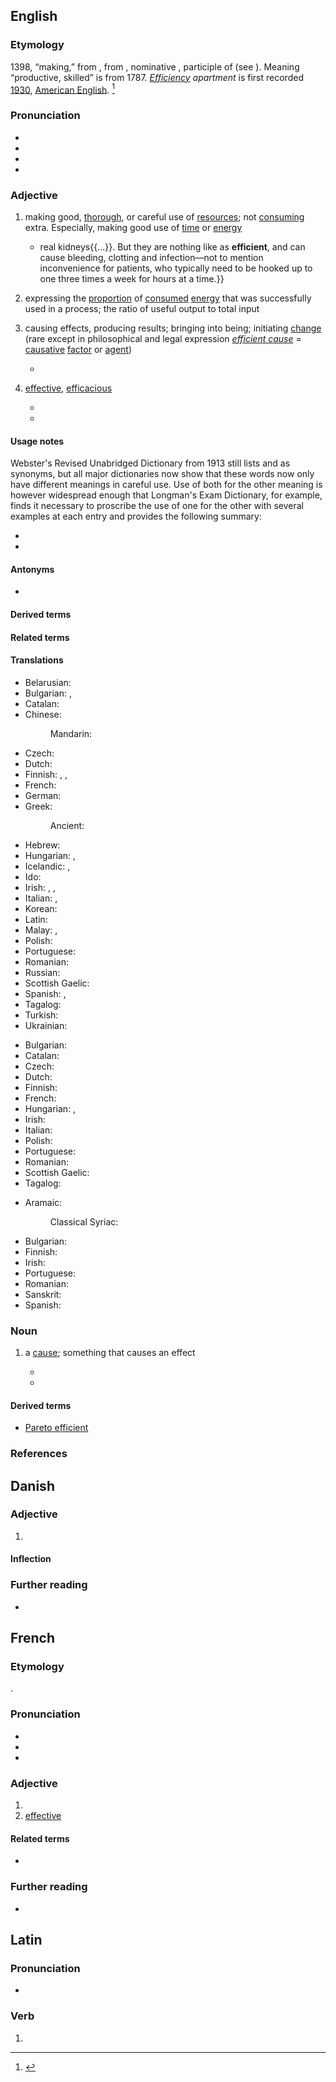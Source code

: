 {{also|efficiënt}}
==English==

===Etymology===
{{root|en|ine-pro|*dʰeh₁-}}
1398, “making,” from {{der|en|fro|-}}, from {{der|en|la|efficientem}}, nominative {{m|la|efficiēns}}, participle of {{m|la|efficere|t=work out, accomplish}} (see {{m|en|effect}}). Meaning “productive, skilled” is from 1787. ''[[efficiency|Efficiency]] apartment'' is first recorded [[wikipedia:1930|1930]], [[American English]]. <ref>{{R:Etymonline}}</ref>

===Pronunciation===
* {{IPA|en|/ɪˈfɪʃənt/|a=RP}}
* {{IPA|en|/ɪˈfɪʃənt/|/əˈfɪʃənt/|a=US,CA}}
* {{audio|en|en-us-efficient.ogg|a=US}}
* {{rhymes|en|ɪʃənt|s=3}}

===Adjective===
{{en-adj}}

# making good, [[thorough]], or careful use of [[resources]]; not [[consuming]] extra. Especially, making good use of [[time]] or [[energy]]
#: {{ux|en|An '''efficient''' process would automate all the routine work.}}
#: {{ux|en|Our cleaners are almost too '''efficient''': they throw away anything left out on a desk.}}
#* {{quote-journal|en|title=A better waterworks|date=2013-06-01|volume=407|issue=8838
|page=5 (Technology Quarterly)|magazine=w:The Economist
|url=http://www.economist.com/news/technology-quarterly/21578526-medical-technology-artificial-kidneys-are-getting-closer-becoming-clinical
|passage=An artificial kidney these days still means a refrigerator-sized dialysis machine. Such devices mimic{{...}}real kidneys{{...}}. But they are nothing like as '''efficient''', and can cause bleeding, clotting and infection—not to mention inconvenience for patients, who typically need to be hooked up to one three times a week for hours at a time.}}
# expressing the [[proportion]] of [[consumed]] [[energy]] that was successfully used in a process; the ratio of useful output to total input
#: {{ux|en|The motor is only 20% '''efficient''' at that temperature.}}
# causing effects, producing results; bringing into being; initiating [[change]] (rare except in philosophical and legal expression ''[[efficient cause]]'' = [[causative]] [[factor]] or [[agent]])
#: {{ux|en|Ownership, maintenance, or use of the automobile need not be the direct and '''efficient''' cause of the injury sustained}}
#* {{RQ:Raleigh Historie of the World
|passage=It was well said of Plotinus, that the stars were significant, but not '''efficient'''.}}
# {{lb|en|proscribed|old use}} [[effective]], [[efficacious]]
#* {{RQ:Southey Thalaba|||Ye wake no more to anguish;‥ ye have borne<br>The Chosen, the Destroyer!‥ soon his hand<br>Shall strike the '''efficient''' blow;<br>Soon shaking off your penal forms, shall ye,<br>With songs of joy, amid the Eden groves,<br>Hymn the Deliverer’s praise!}}
#* {{quote-text|en|year=1856|author=William Dexter Wilson|title=An Elementary Treatise on Logic
|passage=The '''Efficient''' Cause is that from which emanates the force that produces the Effect}}

====Usage notes====
Webster's Revised Unabridged Dictionary from 1913 still lists {{m|en|efficient}} and {{m|en|effective}} as synonyms, but all major dictionaries now show that these words now only have different meanings in careful use. Use of both for the other meaning is however widespread enough that Longman's Exam Dictionary, for example, finds it necessary to proscribe the use of one for the other with several examples at each entry and provides the following summary:
* {{m|en|efficient||working quickly and without waste}}
* {{m|en|effective||having the desired effect}}

====Antonyms====
* {{l|en|inefficient}}

====Derived terms====
{{der2|en|Kaldor-Hicks efficient
|efficient cause|energy-efficient|energy efficient
|subefficient|cost-efficient|efficient market hypothesis}}

====Related terms====
{{rel4|en
|effect
|effective
|effectiveness
|effectivity
|effector
|effectual
|effectuate
|efficacious
|efficacity
|efficacy
|efficiency
|subefficiency}}

====Translations====
{{trans-top|making good use of resources}}
* Belarusian: {{t|be|эфекты́ўны}}
* Bulgarian: {{t+|bg|ефекти́вен}}, {{t+|bg|резултатен}}
* Catalan: {{t+|ca|eficient}}
* Chinese:
*: Mandarin: {{t|cmn|[[高]][[效率]]|tr=gāo xiàolǜ}}
* Czech: {{t+|cs|efektivní}}
* Dutch: {{t+|nl|efficiënt}}
* Finnish: {{t+|fi|tehokas}}, {{t|fi|[[säästäväinen]] ja [[tehokas]]}}, {{t|fi|[[taloudellinen]] ja [[tehokas]]}}
* French: {{t+|fr|efficace}}
* German: {{t+|de|effizient}}
* Greek:
*: Ancient: {{t|grc|δραστικός}}
* Hebrew: {{t+|he|יָעִיל|tr=ya'íl}}
* Hungarian: {{t+|hu|gazdaságos}}, {{t+|hu|hatékony}}
* Icelandic: {{t|is|skilvirkur|m}}, {{t|is|nýtinn|m}}
* Ido: {{t+|io|efikiva}}
* Irish: {{t|ga|éifeachtúil}}, {{t|ga|éifeachtach}}, {{t|ga|feidhmiúil}}
* Italian: {{t+|it|efficiente}}, {{t+|it|performante}}
* Korean: {{t|ko|[[효율적]][[-이다|-인]]}}
* Latin: {{t|la|efficiens}}
* Malay: {{t+|ms|cekap}}, {{t|ms|efisien}}
* Polish: {{t+|pl|wydajny}}
* Portuguese: {{t+|pt|eficiente}}
* Romanian: {{t+|ro|eficient}}
* Russian: {{t+|ru|эффекти́вный}}
* Scottish Gaelic: {{t|gd|èifeachdach}}
* Spanish: {{t+|es|eficiente}}, {{t+|es|eficaz}}
* Tagalog: {{t|tl|episyente}}
* Turkish: {{t+|tr|verimli}}
* Ukrainian: {{t|uk|ефекти́вний}}
{{trans-bottom}}

{{trans-top|using a particular proportion of available energy}}
* Bulgarian: {{t+|bg|ефикасен|m}}
* Catalan: {{t+|ca|eficient}}
* Czech: {{t+|cs|účinný|m}}
* Dutch: {{t+|nl|efficiënt}}
* Finnish: {{t+|fi|hyötysuhde}} {{q|noun}}
* French: {{t+|fr|efficace}}
* Hungarian: {{t+|hu|gazdaságos}}, {{t+|hu|hatékony}}
* Irish: {{t|ga|éifeachtúil}}
* Italian: {{t+|it|efficiente}}
* Polish: {{t+|pl|sprawny}}
* Portuguese: {{t+|pt|eficaz}}
* Romanian: {{no equivalent translation|ro}} {{t+|ro|randament}}
* Scottish Gaelic: {{t|gd|èifeachdach}}
* Tagalog: {{t|tl|episyente}}
{{trans-bottom}}

{{trans-top|causing effects; producing results}}
* Aramaic:
*: Classical Syriac: {{t|syc|ܡܸܫܟ݁ܚܵܢܵܐ|tr=meškəḥānāʾ}}
* Bulgarian: {{t+|bg|действен}}
* Finnish: {{t+|fi|tehokas}}
* Irish: {{t|ga|éifeachtúil}}
* Portuguese: {{t+|pt|eficaz}}
* Romanian: {{t+|ro|eficient}}
* Sanskrit: {{t+|sa|साधन}}
* Spanish: {{t+|es|eficaz}}
{{trans-bottom}}

===Noun===
{{en-noun}}

# {{lb|en|obsolete}} a [[cause]]; something that causes an effect
#* {{quote-text|en|year=1643|author=w:Thomas Browne|title=Religio Medici|section=I.14
|passage=Some are without '''efficient''', as God; others without matter, as Angels […].}}
#* {{quote-text|en|year=a. 1758|author={{w|Jonathan Edwards (theologian)|Jonathan Edwards}}|title=Dissertation on Liberty and Necessity
|passage=This implies, that something happens without a cause. If it should be said, that motive in this case is not the '''efficient''' of the action or doing — this is granted; but at the same time, for reasons already given, it is denied, that the man himself is the efficient cause of it.}}

====Derived terms====
* [[Pareto efficient]]

===References===
<references />

{{C|en|Personality}}

==Danish==

===Adjective===
{{da-adj}}

# {{rfdef|da}}

====Inflection====
{{da-infl-adj}}

===Further reading===
* {{R:DDO}}

==French==

===Etymology===
{{bor+|fr|la|efficiens|efficientem}}.

===Pronunciation===
* {{fr-IPA}}
* {{audio|fr|LL-Q150 (fra)-MrStrelok75-efficient.wav}}
* {{homophones|fr|efficients}}

===Adjective===
{{fr-adj}}

# {{l|en|efficient}}
# [[effective]]

====Related terms====
* {{l|fr|efficience}}

===Further reading===
* {{R:fr:TLFi}}

==Latin==

===Pronunciation===
* {{la-IPA}}

===Verb===
{{head|la|verb form}}

# {{inflection of|la|efficiō||3|p|futr|actv|ind}}

